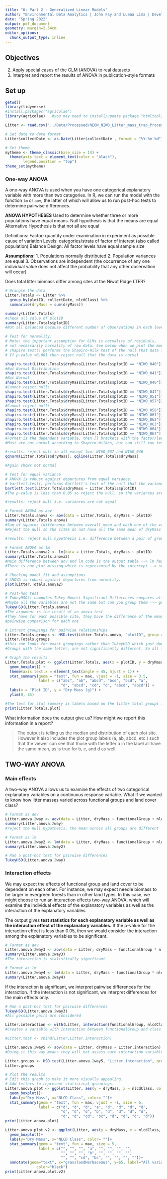 ```yaml
---
title: "6: Part 2 - Generalized Linear Models"
author: "Environmental Data Analytics | John Fay and Luana Lima | Developed by Kateri Salk"
date: "Spring 2022"
output: pdf_document
geometry: margin=2.54cm
editor_options: 
  chunk_output_type: inline
---
```


## Objectives
2. Apply special cases of the GLM (ANOVA) to real datasets
3. Interpret and report the results of ANOVA in publication-style formats

## Set up
```r
getwd()
library(tidyverse)
#install.packages("agricolae")
library(agricolae)   #you may need to install/update package "htmltools" before installing and loading agricolae

Litter <- read.csv("../Data/Processed/NEON_NIWO_Litter_mass_trap_Processed.csv", stringsAsFactors = TRUE)

# Set date to date format
Litter$collectDate <- as.Date(Litter$collectDate , format = "%Y-%m-%d")

# Set theme
mytheme <- theme_classic(base_size = 14) +
  theme(axis.text = element_text(color = "black"), 
        legend.position = "top")
theme_set(mytheme)
```

### One-way ANOVA
A one-way ANOVA is used when you have one categorical explanatory variable with more than two categories. In R, we can run the model with the function `lm` or `aov`, the latter of which will allow us to run post-hoc tests to determine pairwise differences.

**ANOVA HYPOTHESES**
Used to determine whether three or more populations have equal means. 
Null hypothesis is that the means are equal 
Alternative Hypothesis is that not all are equal

Definitions: Factor: quantity under examination in experiment as possible cause of variation
Levels: categories/strata of factor of interest (also called population)
Balance Design: All factor levels have equal sample size

**Assumptions:**
1. Populations normally distributed
2. Population variances are equal 
3. Observations are independent (the occurrence of any one individual value does not affect the probability that any other observation will occur)


Does total litter biomass differ among sites at the Niwot Ridge LTER?
```r
# Wrangle the data
Litter.Totals <- Litter %>%
  group_by(plotID, collectDate, nlcdClass) %>%
  summarise(dryMass = sum(dryMass))

summary(Litter.Totals)
#check all value of plotID
summary(Litter.Totals$plotID)
#Not all balanced because different number of observations in each level but can still run test

# Test for normality. 
# Note: the important assumption for GLMs is normality of residuals, 
# not necessarily normality of raw data. See below when we plot the model.
# shapiro.test() performs the Shapiro-Wilk test of the null that data follows a normal distribution
# If p-value <0.001 then reject null that the data is normal

shapiro.test(Litter.Totals$dryMass[Litter.Totals$plotID == "NIWO_040"])
#Not Normal Distribution 
shapiro.test(Litter.Totals$dryMass[Litter.Totals$plotID == "NIWO_041"])
#Not Normal
shapiro.test(Litter.Totals$dryMass[Litter.Totals$plotID == "NIWO_046"])
#Cannot reject null! 
shapiro.test(Litter.Totals$dryMass[Litter.Totals$plotID == "NIWO_047"])
shapiro.test(Litter.Totals$dryMass[Litter.Totals$plotID == "NIWO_051"])
shapiro.test(Litter.Totals$dryMass[Litter.Totals$plotID == "NIWO_057"])
#Cannot reject null!
shapiro.test(Litter.Totals$dryMass[Litter.Totals$plotID == "NIWO_058"])
shapiro.test(Litter.Totals$dryMass[Litter.Totals$plotID == "NIWO_061"])
shapiro.test(Litter.Totals$dryMass[Litter.Totals$plotID == "NIWO_062"])
shapiro.test(Litter.Totals$dryMass[Litter.Totals$plotID == "NIWO_063"])
shapiro.test(Litter.Totals$dryMass[Litter.Totals$plotID == "NIWO_064"])
shapiro.test(Litter.Totals$dryMass[Litter.Totals$plotID == "NIWO_067"])
#Format is the dependent variable, then [] brackets with the factor/level
#Most are not normal according to Shapiro-Wilkes, but can still run test

#results: reject null in all except two: NIWO_057 and NIWO_046
qqnorm(Litter.Totals$dryMass); qqline(Litter.Totals$dryMass)

#Again shows not normal

# Test for equal variance
# ANOVA is robust against departures from equal variance.
# bartlett.test() performs Bartlett's test of the null that the variances in each of the groups (samples) are the same.
bartlett.test(Litter.Totals$dryMass ~ Litter.Totals$plotID)
#The p-value is less than 0.05 so reject the null, so the variances are not equal 

#results: reject null i.e. variances are not equal

# Format ANOVA as aov
Litter.Totals.anova <- aov(data = Litter.Totals, dryMass ~ plotID)
summary(Litter.Totals.anova)
#Sum of squares (difference between overall mean and each one of the values..deviation from each observation from mean); Mean square= sum square divided by DF; F-value is mean squares of plotID divided by mean square of residuals)
#Reject the null so the sites do not have all the same mean of dryMass

#results: reject null hypothesis i.e. difference between a pair of group means is statiscally significant

# Format ANOVA as lm
Litter.Totals.anova2 <- lm(data = Litter.Totals, dryMass ~ plotID)
summary(Litter.Totals.anova2)
#Main difference between aov and lm code is the output table --> lm has row for each categorical value 
#There is one plot missing which is represented by the intercept --> so each other estimate is the intercept estimate + the estimate. So plot 041 is 15.86+1.299

# Checking model fit and assumptions
# ANOVA is robust against departures from normality.
plot(Litter.Totals.anova2)

# Post-hoc test
# TukeyHSD() computes Tukey Honest Significant Differences compares all possible grou pairings
#Maybe all the variables are not the same but can you group them --> group them into similar clusters 
TukeyHSD(Litter.Totals.anova)
#The argument is the result of an anova test
#They have for each possible site, they have the difference of the means, lower and upper end points of confidence interval, and p-value 
#pairwise comparison for each one

# Extract groupings for pairwise relationships
Litter.Totals.groups <- HSD.test(Litter.Totals.anova, "plotID", group = TRUE)
Litter.Totals.groups
#this one looks for exact groupings rather than TukeyHSD which just does pairwise for all of them
#Groups with the same letter, are not significantly different. So all those with a in them, they all have the same mean 

# Graph the results
Litter.Totals.plot <- ggplot(Litter.Totals, aes(x = plotID, y = dryMass)) +
  geom_boxplot() +
  theme(axis.text.x = element_text(angle = 45, hjust = 1)) +
  stat_summary(geom = "text", fun = max, vjust = -1, size = 3.5,
               label = c("abc", "ab", "abcd", "bcd", "bcd", "a", 
                         "d", "abcd", "cd", "d", "abcd", "abcd")) +
  labs(x = "Plot ID", y = "Dry Mass (g)") +
  ylim(0, 85)

#The text for stat summary is labels based on the litter total groups from HSD test, she put them in the order that the plots appear so 40, and 41 are first and have group labels abc, ab. 
print(Litter.Totals.plot)
```

What information does the output give us? How might we report this information in a report?

> The output is telling us the median and distribution of each plot site. However it also includes the plot group labels (a, ab, abcd, etc.) such that the viewer can see that those with the letter a in the label all have the same mean, as is true for b, c, and d as well. 

## TWO-WAY ANOVA
### Main effects
A two-way ANOVA allows us to examine the effects of two categorical explanatory variables on a continuous response variable. What if we wanted to know how litter masses varied across functional groups and land cover class?

```r
# Format as aov
Litter.anova.2way <- aov(data = Litter, dryMass ~ functionalGroup + nlcdClass)
summary(Litter.anova.2way)
#reject the null hypothesis, the mean across all groups are different

# Format as lm
Litter.anova.2way2 <- lm(data = Litter, dryMass ~ functionalGroup + nlcdClass)
summary(Litter.anova.2way2)

# Run a post-hoc test for pairwise differences
TukeyHSD(Litter.anova.2way)

```

### Interaction effects
We may expect the effects of functional group and land cover to be dependent on each other. For instance, we may expect needle biomass to be larger in evergreen forests than in other land types. In this case, we might choose to run an interaction effects two-way ANOVA, which will examine the individual effects of the explanatory variables as well as the interaction of the explanatory variables.

The output gives **test statistics for each explanatory variable as well as the interaction effect of the explanatory variables.** If the p-value for the interaction effect is less than 0.05, then we would consider the interaction among the explanatory variables to be significant.

```r
# Format as aov
Litter.anova.2way3 <- aov(data = Litter, dryMass ~ functionalGroup * nlcdClass)
summary(Litter.anova.2way3)
#The interaction is statistically significant

# Format as lm
Litter.anova.2way4 <- lm(data = Litter, dryMass ~ functionalGroup * nlcdClass)
summary(Litter.anova.2way4)

```

If the interaction is significant, we interpret pairwise differences for the interaction. If the interaction is not significant, we interpret differences for the main effects only.
```r
# Run a post-hoc test for pairwise differences
TukeyHSD(Litter.anova.2way3)
#All possible pairs are considered 

Litter.interaction <- with(Litter, interaction(functionalGroup, nlcdClass))
#Creates a variable with interaction between functionalGroup and class for each row 

#Litter.test <- cbind(Litter,Litter.interaction)

Litter.anova.2way5 <- aov(data = Litter, dryMass ~ Litter.interaction)
#Doing it this way means they will not assess each interaction variable individually

Litter.groups <- HSD.test(Litter.anova.2way5, "Litter.interaction", group = TRUE)
Litter.groups

# Plot the results
# Edit this graph to make it more visually appealing.
# Add letters to represent statistical groupings.
Litter.anova.plot <- ggplot(Litter, aes(y = dryMass, x = nlcdClass, color = functionalGroup)) +
  geom_boxplot()+
  labs(y="Dry Mass", x="NLCD Class", color= "")+
  stat_summary(geom = "text", fun = max, vjust = -1, size = 5,
               label = c("d", "d", "d", "a", "d", "d", "d", "d",
                         "d", "d", "d", "b", "d", "d", "d", "d",
                         "d", "d", "cd", "bc", "d", "d", "d", "d"))
print(Litter.anova.plot)

Litter.anova.plot.v2 <- ggplot(Litter, aes(y = dryMass, x = nlcdClass, color = functionalGroup)) +
  geom_boxplot()+
  labs(y="Dry Mass", x="NLCD Class", color= "")+
  stat_summary(geom = "text", fun = max, size = 5, 
               label = c("", "", "", "a", "", "", "", "",
                         "", "", "", "b", "", "", "", "",
                         "", "", "cd", "bc", "", "", "", ""))+
  annotate(geom="text", x="grasslandHerbaceous", y=65, label="All variables have the same mean other than the labeled variables.",
              color="black")
print(Litter.anova.plot.v2)


```

